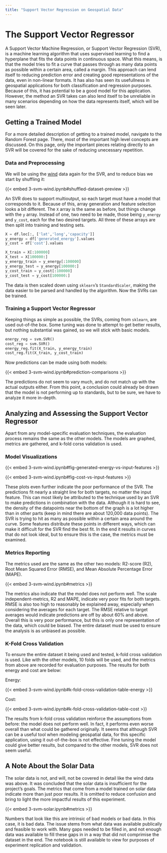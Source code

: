 ```yaml
---
title: "Support Vector Regression on Geospatial Data"
---
```


# The Support Vector Regressor

A Support Vector Machine Regression, or Support Vector Regression (SVR), is a machine learning algorithm that uses supervised learning to find a hyperplane that fits the data points in continuous space. What this means, is that the model tries to fit a curve that passes through as many data points as possible within a certain area, called a margin. This approach can lend itself to reducing prediction error and creating good representations of the data, even in non-linear formats. It has also has seen its usefullness in geospatial applications for both classification and regression purposes. Because of this, it has potential to be a good model for this application. However, the method an SVR takes can also lend itself to be unreliable in many scenarios depending on how the data represents itself, which will be seen later.

## Getting a Trained Model

For a more detailed description of getting to a trained model, navigate to the Random Forest page. There, most of the important high level concepts are discussed. On this page, only the important pieces relating directly to an SVR will be covered for the sake of reducing unecessary repetition.

### Data and Preprocessing

We will be using the [wind](https://data.nrel.gov/submissions/54) data again for the SVR, and to reduce bias we start by shuffling it:

{{< embed 3-svm-wind.ipynb#shuffled-dataset-preview >}}

An SVR does to support multioutput, so each target must have a model that corresponds to it. Because of this, array generation and feature selection looks a bit different. The `X` array is the same as before, but things change with the `y` array. Instead of one, two need to be made, those being `y_energy` and `y_cost`, each for the two desired targets. All three of these arrays are then split into training and testing sets.

```python
X = df.loc[:, ['lat','long','capacity']]
y_energy = df['generated_energy'].values
y_cost = df['cost'].values

X_train = X[:100000]
X_test = X[100000:]
y_energy_train = y_energy[:100000]
y_energy_test = y_energy[100000:]
y_cost_train = y_cost[:100000]
y_cost_test = y_cost[100000:]
```

The data is then scaled down using `sklearn`'s `StandardScaler`, making the data easier to be parsed and handled by the algorithm. Now the SVRs can be trained.

### Training a Support Vector Regressor

Keeping things as simple as possible, the SVRs, coming from `sklearn`, are used out-of-the box. Some tuning was done to attempt to get better results, but nothing substantial was gained, so we will stick with basic models.

```python
energy_reg = svm.SVR()
cost_reg = svm.SVR()
energy_reg.fit(X_train, y_energy_train)
cost_reg.fit(X_train, y_cost_train)
```

Now predictions can be made using both models:

{{< embed 3-svm-wind.ipynb#prediction-comparisons >}}

The predictions do not seem to vary much, and do not match up with the actual outputs either. From this point, a conclusion could already be drawn that the model is not performing up to standards, but to be sure, we have to analyze it more in-depth.

## Analyzing and Assessing the Support Vector Regressor

Apart from any model-specific evaluation techniques, the evaluation process remains the same as the other models. The models are graphed, metrics are gathered, and k-fold corss validation is used.

### Model Visualizations

{{< embed 3-svm-wind.ipynb#fig-generated-energy-vs-input-features >}}

{{< embed 3-svm-wind.ipynb#fig-cost-vs-input-features >}}

These plots even further indicate the poor performance of the SVR. The predictions fit nearly a straight line for both targets, no matter the input feature. This can most likely be attributed to the technique used by an SVR to make predictions in combination with the data. Although it is hard to see, the density of the datapoints near the bottom of the graph is a lot higher than in other parts (keep in mind there are about 120,000 data points). The SVR is trying to hit as many as possible within a certain area around the curve. Some features distribute these points in different ways, which can make it difficult for the SVR find the best fit. In the end it results in curves that do not look ideal, but to ensure this is the case, the metrics must be examined.

### Metrics Reporting

The metrics used are the same as the other two models: R2-score (R2), Root Mean Squared Error (RMSE), and Mean Absolute Percentage Error (MAPE).

{{< embed 3-svm-wind.ipynb#metrics >}}

The metrics also indicate that the model does not perform well. The scale independent-metrics, R2 and MAPE, indicate very poor fits for both targets. RMSE is also too high to reasonably be explained away, especially when considering the averages for each target. The RMSE relative to target averages would indicate predictions are off by about 60% and above. Overall this is very poor performance, but this is only one representation of the data, which could be biased. The entire dataset must be used to ensure the analysis is as unbiased as possible.

### K-Fold Cross Validation

To ensure the entire dataset it being used and tested, k-fold cross validation is used. Like with the other models, 10 folds will be used, and the metrics from above are recorded for evaluation purposes. The results for both energy and cost are below:

Energy:

{{< embed 3-svm-wind.ipynb#k-fold-cross-validation-table-energy >}}

Cost:

{{< embed 3-svm-wind.ipynb#k-fold-cross-validation-table-cost >}}

The results from k-fold cross validation reinforce the assumptions from before: the model does not perform well. In fact, it performs even worse overall than what could be gathered originally. It seems that although SVR can be a useful tool when modeling geospatial data, for this specific application, using it out-of-the-box is not effective. Fine tuning the model could give better results, but compared to the other models, SVR does not seem useful.

## A Note About the Solar Data

The solar data is not, and will, not be covered in detail like the wind data was above. It was concluded that the solar data is insufficient for the project's goals. The metrics that come from a model trained on solar data indicate more than just poor results. It is omitted to reduce confusion and bring to light the more impactful results of this experiment.

{{< embed 3-svm-solar.ipynb#metrics >}}

Numbers that look like this are intrinsic of bad models or bad data. In this case, it is bad data. The issue stems from what data was available publically and feasible to work with. Many gaps needed to be filled in, and not enough data was available to fill these gaps in in a way that did not comprimise the dataset in the end. The notebook is still available to view for purposes of experiment replication and validation.